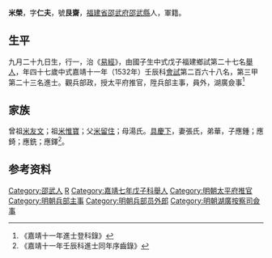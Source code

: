 {{明清人物信息框
| 姓名 = 米榮
| 原名 =
| 圖片名稱= 
| 圖片大小 =
| 圖片說明 = 
| 最高職務 =湖广按察司佥事
| 國家 = 大明 
| 爵位 =
| 籍貫 = [[福建省|福建省]][[邵武府|邵武府]][[邵武縣|邵武縣]]
| 族裔 = 
| 旗籍 = 
| 字號 = 
| 諡號 =
| 出生日期 = 九月二十九日
| 出生地點 =
| 逝世日期 = 
| 逝世地點 =
| 墓葬 =
| 配偶 = 張氏
| 親屬 = 曾祖[[米友文|米友文]]，祖[[米惟寶|米惟寶]]，父[[米留住|米留住]]，母湯氏
| 出身 =
* 嘉靖七年戊子科舉人
* 嘉靖十一年壬辰科進士
| 經歷 =
| 著作 = 
}}
'''米榮'''{{BD|1486年||1545年||}}，字'''仁夫'''，號'''艮齋'''，[[福建省|福建省]][[邵武府|邵武府]][[邵武縣|邵武縣]]人，軍籍。

==生平==
九月二十九日生，行一，治《[[易經|易經]]》，由國子生中式戊子福建鄉試第二十七名[[舉人|舉人]]，年四十七歲中式嘉靖十一年（1532年）壬辰科[[會試|會試]]第二百六十八名，第三甲第二十三名進士。觀兵部政，授太平府推官，陞兵部主事，員外，湖廣僉事<ref>《嘉靖十一年進士登科錄》</ref>

==家族==
曾祖[[米友文|米友文]]；祖[[米惟寶|米惟寶]]；父[[米留住|米留住]]；母湯氏。[[具慶下|具慶下]]，妻張氏，弟華，子應鍾；應錡；應銑；應鐸<ref>《嘉靖十一年壬辰科進士同年序齒錄》</ref>。

== 参考资料 ==
{{reflist}}

{{嘉靖十一年壬辰科殿试金榜}}

{{Authority control}}
{{DEFAULTSORT:}}
[[Category:邵武人|Category:邵武人]]
[[Category:米姓|R]]
[[Category:嘉靖七年戊子科舉人|Category:嘉靖七年戊子科舉人]]
[[Category:明朝太平府推官|Category:明朝太平府推官]]
[[Category:明朝兵部主事|Category:明朝兵部主事]]
[[Category:明朝兵部员外郎|Category:明朝兵部员外郎]]
[[Category:明朝湖廣按察司僉事|Category:明朝湖廣按察司僉事]]

{{明朝人物小作品}}